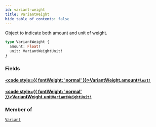 ```yaml
---
id: variant-weight
title: VariantWeight
hide_table_of_contents: false
---
```








Object to indicate both amount and unit of weight.

```graphql
type VariantWeight {
  amount: Float!
  unit: VariantWeightUnit!
}
```


### Fields

#### [<code style={{ fontWeight: 'normal' }}>VariantWeight.<b>amount</b></code>](#)<Bullet />[`Float!`](/demand/api/graphql-admin/reference/scalars/float) <Badge class="secondary" text="non-null"/> <Badge class="secondary" text="scalar"/>
> 
> 

#### [<code style={{ fontWeight: 'normal' }}>VariantWeight.<b>unit</b></code>](#)<Bullet />[`VariantWeightUnit!`](/demand/api/graphql-admin/reference/enums/variant-weight-unit) <Badge class="secondary" text="non-null"/> <Badge class="secondary" text="enum"/>
> 
> 



### Member of

[`Variant`](/demand/api/graphql-admin/reference/objects/variant)  <Badge class="secondary" text="object"/>



